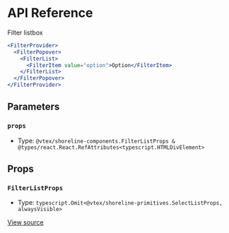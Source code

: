 # API Reference

Filter listbox

```jsx
<FilterProvider>
  <FilterPopover>
    <FilterList>
      <FilterItem value="option">Option</FilterItem>
    </FilterList>
  </FilterPopover>
</FilterProvider>
```

## Parameters

### `props`

- Type: `@vtex/shoreline-components.FilterListProps & @types/react.React.RefAttributes<typescript.HTMLDivElement>`

## Props

### `FilterListProps`

- Type: `typescript.Omit<@vtex/shoreline-primitives.SelectListProps, alwaysVisible>`

[View source](https://github.com/vtex/shoreline/blob/3a3a69690/packages/components/src/filter/filter-list.tsx#L17)
